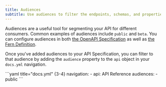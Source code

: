 ```yaml
---
title: Audiences 
subtitle: Use audiences to filter the endpoints, schemas, and properties that are displayed in your API Reference.
---
```


Audiences are a useful tool for segmenting your API for different consumers. Common examples of audiences include `public` 
and `beta`. You can configure audiences in both [the OpenAPI Specification](/learn/api-definition/openapi/audiences) as well as [the Fern Definition](/learn/api-definition/fern/audiences).

Once you've added audiences to your API Specification, you can filter to that audience by adding the `audience` property to the `api` object in your `docs.yml` navigation.

<CodeBlocks>
```yaml title="docs.yml" {3-4}
navigation:
  - api: API Reference
    audiences:
      - public
```
</CodeBlocks>